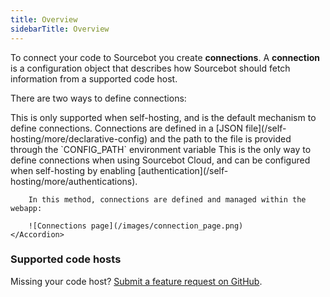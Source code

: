 ```yaml
---
title: Overview
sidebarTitle: Overview
---
```


To connect your code to Sourcebot you create **connections**. A **connection** is a configuration object that describes how Sourcebot should fetch information from a supported code host.

There are two ways to define connections:

<AccordionGroup>
    <Accordion title="Declarative configuration file">
        This is only supported when self-hosting, and is the default mechanism to define connections. Connections are defined in a [JSON file](/self-hosting/more/declarative-config)
        and the path to the file is provided through the `CONFIG_PATH` environment variable
    </Accordion>
    <Accordion title="UI connection management">
        This is the only way to define connections when using Sourcebot Cloud, and can be configured when self-hosting by enabling [authentication](/self-hosting/more/authentications).

        In this method, connections are defined and managed within the webapp:

        ![Connections page](/images/connection_page.png)
    </Accordion>
</AccordionGroup>

### Supported code hosts

<CardGroup cols={2}>
    <Card horizontal title="GitHub" icon="github" href="/docs/connections/github" />
    <Card horizontal title="GitLab" icon="gitlab" href="/docs/connections/gitlab" />
    <Card horizontal title="Bitbucket Cloud" icon="bitbucket" href="/docs/connections/bitbucket-cloud" />
    <Card horizontal title="Bitbucket Data Center" icon="bitbucket" href="/docs/connections/bitbucket-data-center" />
    <Card horizontal title="Gitea" href="/docs/connections/gitea" />
    <Card horizontal title="Gerrit" href="/docs/connections/gerrit" />
</CardGroup>

<Note>Missing your code host? [Submit a feature request on GitHub](https://github.com/sourcebot-dev/sourcebot/discussions/categories/ideas).</Note>
